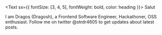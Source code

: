 <Text sx={{ fontSize: [3, 4, 5], fontWeight: bold, color: heading }}> Salut

I am Dragoș (Dragosh), a Frontend Software Engineer, Hackathoner, OSS enthusiast.
Follow me on twitter @strdr4605 to get updates about latest posts.
